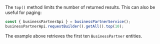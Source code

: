 
The `top()` method limits the number of returned results.
This can also be useful for paging:

```ts
const { businessPartnerApi } = businessPartnerService();
businessPartnerApi.requestBuilder().getAll().top(10);
```

The example above retrieves the first ten `BusinessPartner` entities.
